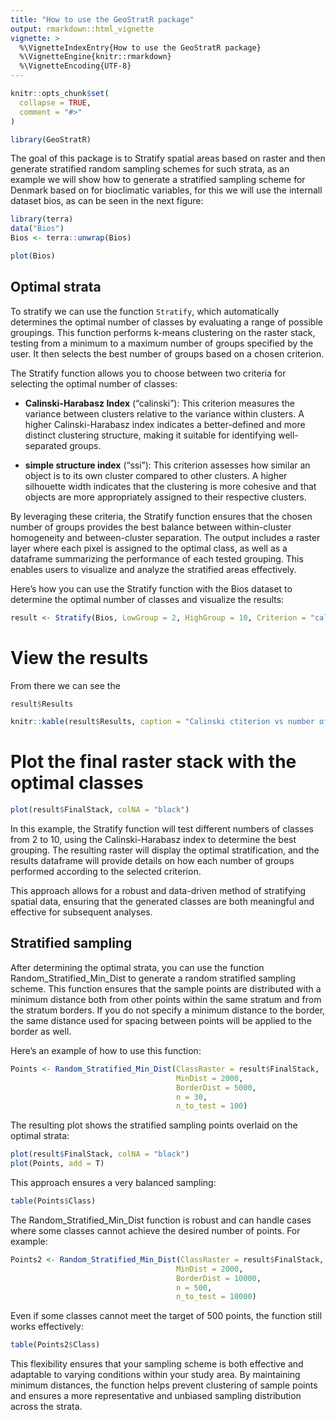 ```yaml
---
title: "How to use the GeoStratR package"
output: rmarkdown::html_vignette
vignette: >
  %\VignetteIndexEntry{How to use the GeoStratR package}
  %\VignetteEngine{knitr::rmarkdown}
  %\VignetteEncoding{UTF-8}
---
```


```r
knitr::opts_chunk$set(
  collapse = TRUE,
  comment = "#>"
)
```

```r
library(GeoStratR)
```

The goal of this package is to Stratify spatial areas based on raster and then generate stratified random sampling schemes for such strata, as an example we will show how to generate a stratified sampling scheme for Denmark based on for bioclimatic variables, for this we will use the internall dataset bios, as can be seen in the next figure:

```r
library(terra)
data("Bios")
Bios <- terra::unwrap(Bios)
```

```r
plot(Bios)
```

## Optimal strata

To stratify we can use the function `Stratify`, which automatically determines the optimal number of classes by evaluating a range of possible groupings. This function performs k-means clustering on the raster stack, testing from a minimum to a maximum number of groups specified by the user. It then selects the best number of groups based on a chosen criterion.

The Stratify function allows you to choose between two criteria for selecting the optimal number of classes:

* **Calinski-Harabasz Index** ("calinski"): This criterion measures the variance between clusters relative to the variance within clusters. A higher Calinski-Harabasz index indicates a better-defined and more distinct clustering structure, making it suitable for identifying well-separated groups.

* **simple structure index** ("ssi"): This criterion assesses how similar an object is to its own cluster compared to other clusters. A higher silhouette width indicates that the clustering is more cohesive and that objects are more appropriately assigned to their respective clusters.

By leveraging these criteria, the Stratify function ensures that the chosen number of groups provides the best balance between within-cluster homogeneity and between-cluster separation. The output includes a raster layer where each pixel is assigned to the optimal class, as well as a dataframe summarizing the performance of each tested grouping. This enables users to visualize and analyze the stratified areas effectively.

Here’s how you can use the Stratify function with the Bios dataset to determine the optimal number of classes and visualize the results:

```r
result <- Stratify(Bios, LowGroup = 2, HighGroup = 10, Criterion = "calinski")
```



# View the results

From there we can see the 

```r
result$Results
```

```r
knitr::kable(result$Results, caption = "Calinski ctiterion vs number of partitions")
```



# Plot the final raster stack with the optimal classes

```r
plot(result$FinalStack, colNA = "black")
```



In this example, the Stratify function will test different numbers of classes from 2 to 10, using the Calinski-Harabasz index to determine the best grouping. The resulting raster will display the optimal stratification, and the results dataframe will provide details on how each number of groups performed according to the selected criterion.

This approach allows for a robust and data-driven method of stratifying spatial data, ensuring that the generated classes are both meaningful and effective for subsequent analyses.

## Stratified sampling

After determining the optimal strata, you can use the function Random_Stratified_Min_Dist to generate a random stratified sampling scheme. This function ensures that the sample points are distributed with a minimum distance both from other points within the same stratum and from the stratum borders. If you do not specify a minimum distance to the border, the same distance used for spacing between points will be applied to the border as well.

Here’s an example of how to use this function:

```r
Points <- Random_Stratified_Min_Dist(ClassRaster = result$FinalStack,
                                     MinDist = 2000,
                                     BorderDist = 5000,
                                     n = 30,
                                     n_to_test = 100)
```


The resulting plot shows the stratified sampling points overlaid on the optimal strata:

```r
plot(result$FinalStack, colNA = "black")
plot(Points, add = T)
```
 
This approach ensures a very balanced sampling:

```r
table(Points$Class)
```
 

The Random_Stratified_Min_Dist function is robust and can handle cases where some classes cannot achieve the desired number of points. For example:

```r
Points2 <- Random_Stratified_Min_Dist(ClassRaster = result$FinalStack,
                                     MinDist = 2000,
                                     BorderDist = 10000,
                                     n = 500,
                                     n_to_test = 10000)

```

Even if some classes cannot meet the target of 500 points, the function still works effectively:

```r
table(Points2$Class)
```

This flexibility ensures that your sampling scheme is both effective and adaptable to varying conditions within your study area. By maintaining minimum distances, the function helps prevent clustering of sample points and ensures a more representative and unbiased sampling distribution across the strata.
